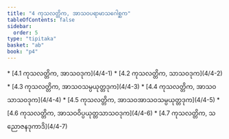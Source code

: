 ```yaml
---
title: "4 ကုသလတ္တိက, အာသဝပရာမာသဂေါစ္ဆက"
tableOfContents: false
sidebar:
  order: 5
type: "tipitaka"
basket: "ab"
book: "p4"
---
```



<DynamicBreadcrumb />



<TableOfContents book="p4" section="4">
* [4.1 ကုသလတ္တိက, အာသဝဒုက](4/4-1)
* [4.2 ကုသလတ္တိက, သာသဝဒုက](4/4-2)
* [4.3 ကုသလတ္တိက, အာသဝသမ္ပယုတ္တဒုက](4/4-3)
* [4.4 ကုသလတ္တိက, အာသဝသာသဝဒုက](4/4-4)
* [4.5 ကုသလတ္တိက, အာသဝအာသဝသမ္ပယုတ္တဒုက](4/4-5)
* [4.6 ကုသလတ္တိက, အာသဝဝိပ္ပယုတ္တသာသဝဒုက](4/4-6)
* [4.7 ကုသလတ္တိက, သညောဇနဒုကာဒိ](4/4-7)
</TableOfContents>